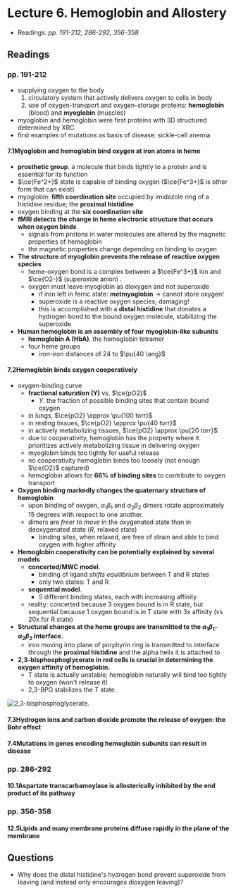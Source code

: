 # Lecture 6. Hemoglobin and Allostery

- Readings: _pp. 191-212, 286-292, 356-358_

## Readings

### pp. 191-212

- supplying oxygen to the body
  1. circulatory system that actively delivers oxygen to cells in body
  2. use of oxygen-transport and oxygen-storage proteins: **hemoglobin** (blood) and **myoglobin** (muscles)
- myoglobin and hemoglobin were first proteins with 3D structured determined by XRC
- first examples of mutations as basis of disease: sickle-cell anemia

#### 7.1<SPACE />Myoglobin and hemoglobin bind oxygen at iron atoms in heme
- **prosthetic group**. a molecule that binds tightly to a protein and is essential for its function
- $\ce{Fe^2+}$ state is capable of binding oxygen ($\ce{Fe^3+}$ is other form that can exist)
- myoglobin: **fifth coordination site** occupied by imidazole ring of a histidine residue; the **proximal histidine**
- oxygen binding at the **six coordination site**
- **fMRI detects the change in heme electronic structure that occurs when oxygen binds**
  - signals from protons in water molecules are altered by the magnetic properties of hemoglobin
  - the magnetic properties change depending on binding to oxygen
- **The structure of myoglobin prevents the release of reactive oxygen species**
  - heme-oxygen bond is a complex between a $\ce{Fe^3+}$ ion and $\ce{O2-}$ (superoxide anion) .
  - oxygen must leave myoglobin as dioxygen and not superoxide
    - if iron left in ferric state: **metmyoglobin** $\to$ cannot store oxygen!
    - superoxide is a reactive oxygen species; damaging!
    - this is accomplished with a **distal histidine** that donates a hydrogen bond to the bound oxygen molecule, stabilizing the superoxide
- **Human hemoglobin is an assembly of four myoglobin-like subunits**
  - **hemoglobin A (HbA)**. the hemoglobin tetramer
  - four heme groups
    - iron-iron distances of $24$ to $\pu{40 \ang}$

#### 7.2<SPACE />Hemoglobin binds oxygen cooperatively
- oxygen-binding curve
  - **fractional saturation (Y)** vs. $\ce{pO2}$
    - $Y$. the fraction of possible binding sites that contain bound oxygen
  - in lungs, $\ce{pO2} \approx \pu{100 torr}$
  - in resting tissues, $\ce{pO2} \approx \pu{40 torr}$
  - in actively metabolizing tissues, $\ce{pO2} \approx \pu{20 torr}$
  - due to cooperativity, hemoglobin has the property where it prioritizes actively metabolizing tissue in delivering oxygen
  - myoglobin binds too tightly for useful release
  - no cooperativity hemoglobin binds too loosely (not enough $\ce{O2}$ captured)
  - hemoglobin allows for **66% of binding sites** to contribute to oxygen transport
- **Oxygen binding markedly changes the quaternary structure of hemoglobin**
  - upon binding of oxygen, $\alpha_1\beta_1$ and $\alpha_2\beta_2$ dimers rotate approximately 15 degrees with respect to one another.
  - dimers are _freer to move_ in the oxygenated state than in deoxygenated state ($R$, relaxed state)
    - binding sites, when relaxed, are free of strain and able to bind oxygen with higher affinity
- **Hemoglobin cooperativity can be potentially explained by several models**
  - **concerted/MWC model**.
    - binding of ligand _shifts equilibrium_ between T and R states
    - only two states: T and R
  - **sequential model**.
    - 5 different binding states, each with increasing affinity
  - reality: concerted because 3 oxygen bound is in R state, but sequential because 1 oxygen bound is in T state with 3x affinity (vs 20x for R state)
- **Structural changes at the heme groups are transmitted to the $\alpha_1\beta_1$-$\alpha_2\beta_2$ interface.**
  - iron moving into plane of porphyrin ring is transmitted to interface through the **proximal histidine** and the alpha helix it is attached to
- **2,3-bisphosphoglycerate in red cells is crucial in determining the oxygen affinity of hemoglobin.**
  - T state is actually unstable; hemoglobin naturally will bind too tightly to oxygen (won't release it)
  - 2,3-BPG stabilizes the T state.

![2,3-bisphosphoglycerate.](./bpg.png)

#### 7.3<SPACE />Hydrogen ions and carbon dioxide promote the release of oxygen: the Bohr effect

#### 7.4<SPACE />Mutations in genes encoding hemoglobin subunits can result in disease

### pp. 286-292

#### 10.1<SPACE />Aspartate transcarbamoylase is allosterically inhibited by the end product of its pathway

### pp. 356-358

#### 12.5<SPACE />Lipids and many membrane proteins diffuse rapidly in the plane of the membrane

## Questions
- Why does the distal histidine's hydrogen bond prevent superoxide from leaving (and instead only encourages dioxygen leaving)?